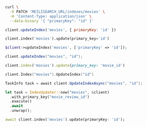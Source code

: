 <CodeGroup>

```bash cURL
curl \
  -X PATCH 'MEILISEARCH_URL/indexes/movies' \
  -H 'Content-Type: application/json' \
  --data-binary '{ "primaryKey": "id" }'
```

```javascript JS
client.updateIndex('movies', { primaryKey: 'id' })
```

```python Python
client.index('movies').update(primary_key='id')
```

```php PHP
$client->updateIndex('movies', ['primaryKey' => 'id']);
```

```java Java
client.updateIndex("movies", "id");
```

```ruby Ruby
client.index('movies').update(primary_key: 'movie_id')
```

```go Go
client.Index("movies").UpdateIndex("id")
```

```csharp C#
TaskInfo task = await client.UpdateIndexAsync("movies", "id");
```

```rust Rust
let task = IndexUpdater::new("movies", &client)
  .with_primary_key("movie_review_id")
  .execute()
  .await
  .unwrap();
```

```dart Dart
await client.index('movies').update(primaryKey: 'id');
```
</CodeGroup>